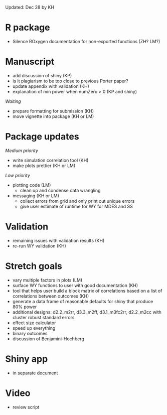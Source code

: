 
Updated: Dec 28 by KH

# R package

- Silence ROxygen documentation for non-exported functions (ZH? LM?)

# Manuscript

- add discussion of shiny (KP)
- is it plagiarism to be too close to previous Porter paper?
- update appendix with validation (KH)
- explanation of min power when numZero > 0 (KP and shiny)

*Waiting*

- prepare formatting for submission (KH)
- move vignette into package (KH or LM)

# Package updates

*Medium priority*

- write simulation correlation tool (KH)
- make plots prettier (KH or LM)

*Low priority*

- plotting code (LM)
  - clean up and condense data wrangling
- messaging (KH or LM)
  - collect errors from grid and only print out unique errors
  - give user estimate of runtime for WY for MDES and SS

# Validation

- remaining issues with validation results (KH)
- re-run WY validation (KH)
  
# Stretch goals

- vary multiple factors in plots (LM)
- surface WY functions to user with good documentation (KH)
- tool that helps user build a block matrix of correlations based on a list of correlations between outcomes (KH)
- generate a data frame of reasonable defaults for shiny that produce 80% power
- additional designs: d2.2_m2rr, d3.3_m2ff, d3.1_m3fc2rr, d2.2_m2cc with cluster robust standard errors
- effect size calculator
- speed up everything
- binary outcomes
- discussion of Benjamini-Hochberg

# Shiny app
- in separate document

# Video
- review script

